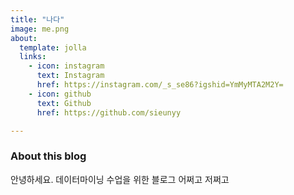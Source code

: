```yaml
---
title: "나다"
image: me.png
about:
  template: jolla
  links:
    - icon: instagram
      text: Instagram
      href: https://instagram.com/_s_se86?igshid=YmMyMTA2M2Y=
    - icon: github
      text: Github
      href: https://github.com/sieunyy

---
```


### About this blog

안녕하세요. 데이터마이닝 수업을 위한 블로그 어쩌고 저쩌고